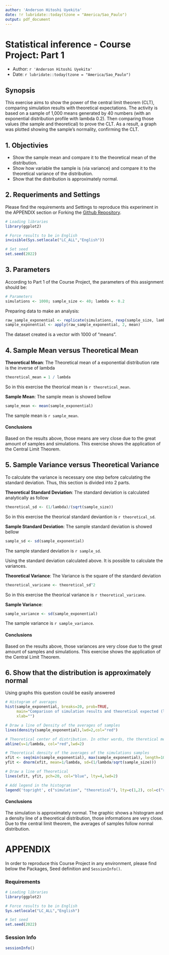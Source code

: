 ```yaml
---
author: 'Anderson Hitoshi Uyekita'
date: !r lubridate::today(tzone = "America/Sao_Paulo")
output: pdf_document
---
```


# Statistical inference - Course Project: Part 1

* Author: `r 'Anderson Hitoshi Uyekita'`
* Date: `r lubridate::today(tzone = "America/Sao_Paulo")`

## Synopsis

This exercise aims to show the power of the central limit theorem (CLT), comparing simulation results with theoretical expectations. The activity is based on a sample of 1,000 means generated by 40 numbers (with an exponential distribution profile with lambda 0.2). Then comparing those values (the sample and theoretical) to prove the CLT. As a result, a graph was plotted showing the sample's normality, confirming the CLT.

## 1. Objectivies

* Show the sample mean and compare it to the theoretical mean of the distribution.
* Show how variable the sample is (via variance) and compare it to the theoretical variance of the distribution.
* Show that the distribution is approximately normal.

## 2. Requeriments and Settings

Please find the requirements and Settings to reproduce this experiment in the APPENDIX section or Forking the [Github Repository]().

```r
# Loading libraries
library(ggplot2)

# Force results to be in English
invisible(Sys.setlocale("LC_ALL","English"))

# Set seed
set.seed(2022)
```

## 3. Parameters

According to Part 1 of the Course Project, the parameters of this assignment should be:

```r
# Parameters
simulations <- 1000; sample_size <- 40; lambda <- 0.2
```

Preparing data to make an analysis:

```r
raw_sample_exponential <- replicate(simulations, rexp(sample_size, lambda))
sample_exponential <- apply(raw_sample_exponential, 2, mean)
```

The dataset created is a vector with 1000 of "means".

## 4. Sample Mean versus Theoretical Mean

**Theoretical Mean**: The Theoretical mean of a exponential distribution rate is the inverse of lambda
```r
theoretical_mean = 1 / lambda
```

So in this exercise the theorical mean is `r theoretical_mean`.

**Sample Mean**: The sample mean is showed bellow 
```r
sample_mean <- mean(sample_exponential)
```

The sample mean is `r sample_mean`.

#### Conclusions
Based on the results above, those means are very close due to the great amount of samples and simulations. This exercise shows the application of the Central Limit Theorem.


## 5. Sample Variance  versus Theoretical Variance

To calculate the variance is necessary one step before calculating the standard deviation. Thus, this section is divided into 2 parts.

**Theoretical Standard Deviation**: The standard deviation is calculated analytically as follow 
```r
theoretical_sd <- (1/lambda)/(sqrt(sample_size))
```

So in this exercise the theorical standard deviantion is `r theoretical_sd`.

**Sample Standard Deviation**: The sample standard deviation is showed bellow 
```r
sample_sd <- sd(sample_exponential)
```

The sample standard deviation is `r sample_sd`.

Using the standard deviation calculated above. It is possible to calculate the variances.

**Theoretical Variance**: The Variance is the square of the standard deviation
```r
theoretical_varicane <- theoretical_sd^2
```
So in this exercise the theorical variance is `r theoretical_varicane`.


**Sample Variance**:
```r
sample_variance <- sd(sample_exponential)
```
The sample variance is `r sample_variance`.

#### Conclusions
Based on the results above, those variances are very close due to the great amount of samples and simulations. This exercise shows the application of the Central Limit Theorem.


## 6. Show that the distribution is approximately normal

Using graphs this question could be easily answered
```r

# Histogram of averages
hist(sample_exponential, breaks=20, prob=TRUE,
     main="Comparison of simulation results and theoretical expected (lambda=0.2)",
     xlab="")

# Draw a line of Density of the averages of samples
lines(density(sample_exponential),lwd=2,col="red")

# Theoretical center of distribution. In other words, the theretical mean.
abline(v=1/lambda, col="red",lwd=2)

# Theoretical density of the averages of the simulations samples
xfit <- seq(min(sample_exponential), max(sample_exponential), length=100)
yfit <- dnorm(xfit, mean=1/lambda, sd=(1/lambda/sqrt(sample_size)))

# Draw a line of Theoretical
lines(xfit, yfit, pch=20, col="blue", lty=4,lwd=2)

# Add legend in the histogram
legend('topright', c("simulation", "theoretical"), lty=c(1,2), col=c("red", "blue"),lwd=2)
```

#### Conclusions
The simulation is approximately normal. The graphic shows a histogram and a density line of a theoretical distribution, those informations are very close. Due to the central limit theorem, the averages of samples follow normal distribution.


<!-- Adding a Page Break to starting a new APPENDIX page -->
\newpage

\center

# APPENDIX

\raggedright

In order to reproduce this Course Project in any environment, please find below the Packages, Seed definition and `SessionInfo()`.

### Requirements

```r
# Loading libraries
library(ggplot2)

# Force results to be in English
Sys.setlocale("LC_ALL","English")

# Set seed
set.seed(2022)
```

### Session Info

```r
sessionInfo()
```